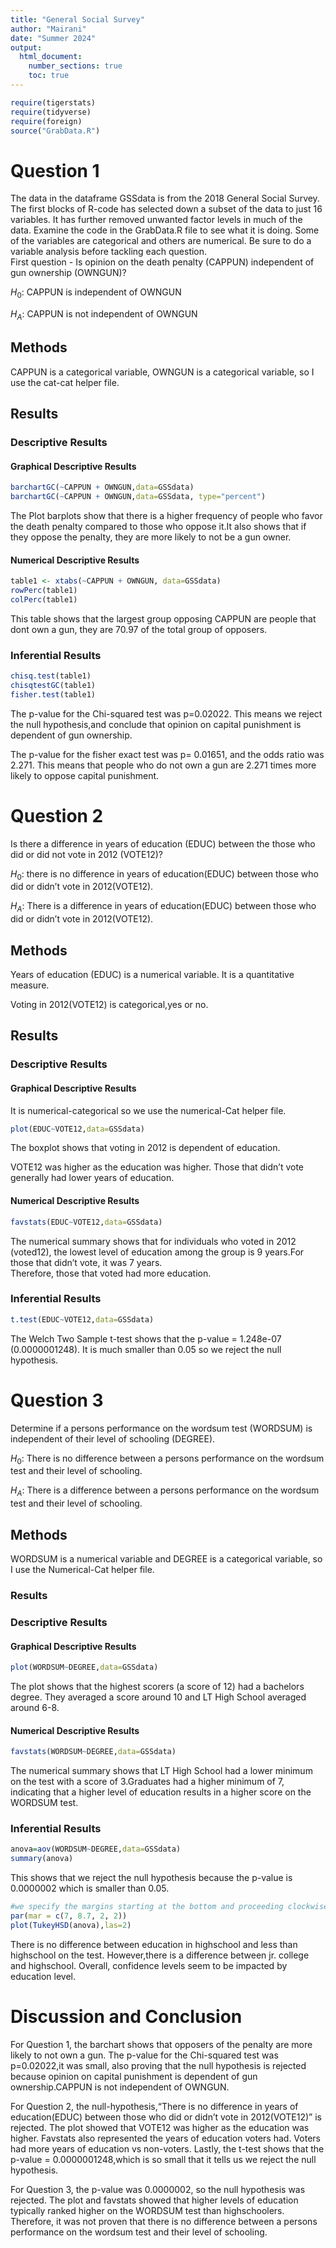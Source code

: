 ```yaml
---
title: "General Social Survey"
author: "Mairani"
date: "Summer 2024"
output: 
  html_document:
    number_sections: true
    toc: true
---
```


```r
require(tigerstats)
require(tidyverse)
require(foreign)
source("GrabData.R")
```

# Question 1


The data in the dataframe GSSdata is from the 2018 General Social Survey. The first blocks of R-code has selected down a subset of the data to just 16 variables. It has further removed unwanted factor levels in much of the data. Examine the code in the GrabData.R file to see what it is doing. Some of the variables are categorical and others are numerical. Be sure to do a variable analysis before tackling each question.\
First question - Is opinion on the death penalty (CAPPUN) independent of gun ownership (OWNGUN)?

$H_0$: CAPPUN is independent of OWNGUN  

$H_A$: CAPPUN is not independent of OWNGUN    

## Methods


CAPPUN is a categorical variable,
OWNGUN is a categorical variable, so I use the cat-cat helper file.

## Results

### Descriptive Results

#### Graphical Descriptive Results


```r
barchartGC(~CAPPUN + OWNGUN,data=GSSdata)
barchartGC(~CAPPUN + OWNGUN,data=GSSdata, type="percent")

```

The Plot barplots show that there is a higher frequency of people who favor the death penalty compared to those who oppose it.It also shows that if they oppose the penalty, they are more likely to not be a gun owner.

#### Numerical Descriptive Results

```r
table1 <- xtabs(~CAPPUN + OWNGUN, data=GSSdata)
rowPerc(table1)
colPerc(table1)
```

This table shows that the largest group opposing CAPPUN are people that dont own a gun, they are 70.97 of the total group of opposers.


### Inferential Results

```r
chisq.test(table1)
chisqtestGC(table1)
fisher.test(table1)
```

The p-value for the Chi-squared test was p=0.02022. This means we reject the null hypothesis,and conclude that opinion on capital punishment is dependent of gun ownership.

The p-value for the fisher exact test was p= 0.01651, and the odds ratio was 2.271. This means that people who do not own a gun are 2.271 times more likely to oppose capital punishment.


# Question 2

Is there a difference in years of education (EDUC) between the those who did or did not vote in 2012 (VOTE12)?

$H_0$: there is no difference in years of education(EDUC) between those who did or didn't vote in 2012(VOTE12).   


$H_A$: There is a difference in years of education(EDUC) between those who did or didn't vote in 2012(VOTE12).     

## Methods
Years of education (EDUC) is a numerical variable. It is a quantitative measure.

Voting in 2012(VOTE12) is categorical,yes or no.  

## Results

### Descriptive Results


#### Graphical Descriptive Results


It is numerical-categorical so we use the numerical-Cat helper file.

```r
plot(EDUC~VOTE12,data=GSSdata)
```

The boxplot shows that voting in 2012 is dependent of education.

VOTE12 was higher as the education was higher. Those that didn't vote generally had lower years of education.

#### Numerical Descriptive Results

```r
favstats(EDUC~VOTE12,data=GSSdata)
```


The numerical summary shows that for individuals who voted in 2012 (voted12), the lowest level of education among the group is 9 years.For those that didn't vote, it was 7 years.  
Therefore, those that voted had more education.

### Inferential Results

```r
t.test(EDUC~VOTE12,data=GSSdata)
```


The Welch Two Sample t-test shows that the p-value = 1.248e-07 (0.0000001248). It is much smaller than 0.05 so we reject the null hypothesis.

# Question 3


Determine if a persons performance on the wordsum test (WORDSUM) is independent of their level of schooling (DEGREE).

$H_0$: There is no difference between a persons performance on the wordsum test and their level of schooling.    


$H_A$: There is a difference between a persons performance on the wordsum test and their level of schooling.    

## Methods
  
WORDSUM is a numerical variable and DEGREE is a categorical variable, so I use the Numerical-Cat helper file.    


### Results

### Descriptive Results

#### Graphical Descriptive Results

```r
plot(WORDSUM~DEGREE,data=GSSdata)
```

The plot shows that the highest scorers (a score of 12) had a bachelors degree. They averaged a score around 10 and LT High School averaged around 6-8.  

#### Numerical Descriptive Results
```r
favstats(WORDSUM~DEGREE,data=GSSdata)
```

The numerical summary shows that LT High School had a lower minimum on the test with a score of 3.Graduates had a higher minimum of 7, indicating that a higher level of education results in a higher score on the WORDSUM test.

### Inferential Results
```r
anova=aov(WORDSUM~DEGREE,data=GSSdata)
summary(anova)
```

This shows that we reject the null hypothesis because the p-value is 0.0000002 which is smaller than 0.05.

```r
#we specify the margins starting at the bottom and proceeding clockwise - thus 8.7 is the left side margin to hold the names of the factors
par(mar = c(7, 8.7, 2, 2))
plot(TukeyHSD(anova),las=2)
```
  
There is no difference between education in highschool and less than highschool on the test. However,there is a difference between jr. college and highschool. Overall, confidence levels seem to be impacted by education level. 

<!--State hypothesis clearly.  Make sure your discussion of the inferential test covers all the aspects that the test output produces, such as test statistic, p-value etc.  Make a decision about the null hypothesis, explain the assumptions on which the selected test/procedure was based, and why the chosen procedure satisfys the assumptions and is appropriate to answer the research question!-->


# Discussion and Conclusion
For Question 1, the barchart shows that opposers of the penalty are more likely to not own a gun. The p-value for the Chi-squared test was p=0.02022,it was small, also proving that the null hypothesis is rejected because opinion on capital punishment is dependent of gun ownership.CAPPUN is not independent of OWNGUN.

For Question 2, the null-hypothesis,"There is no difference in years of education(EDUC) between those who did or didn't vote in 2012(VOTE12)" is rejected. The plot showed that VOTE12 was higher as the education was higher. Favstats also represented the years of education voters had. Voters had more years of education vs non-voters. Lastly, the t-test shows that the p-value = 0.0000001248,which is so small that it tells us we reject the null hypothesis.

For Question 3, the p-value was 0.0000002, so the null hypothesis was rejected. The plot and favstats showed that higher levels of education typically ranked higher on the WORDSUM test than highschoolers. Therefore, it was not proven that there is no difference between a persons performance on the wordsum test and their level of schooling.

<!--Discussion and conclusion here.  If you found a relationship be sure to consider whether the relationship occurs because one of the variavbles causes the other, or whether they perhasps are related for some other reason.  Watch the chapter 6 videos from the GeorgeTown videos collection.!-->
